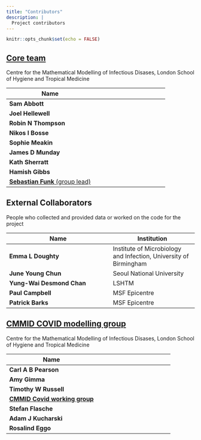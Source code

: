 ```yaml
---
title: "Contributors"
description: |
  Project contributors
---
```


```r
knitr::opts_chunk$set(echo = FALSE)
```

## [Core team](https://epiforecasts.io)

Centre for the Mathematical Modelling of Infectious Disases, London School of Hygiene and Tropical Medicine

Name |
----------------------|------------------
**Sam Abbott**  |
**Joel Hellewell**  |
**Robin N Thompson** |
**Nikos I Bosse** |
**Sophie Meakin** |
**James D Munday** |
**Kath Sherratt** |
**Hamish Gibbs** |
[**Sebastian Funk** (group lead)](https://www.lshtm.ac.uk/aboutus/people/funk.sebastian) |

## External Collaborators

People who collected and provided data or worked on the code for the project

Name | Institution
----------------------|------------------
**Emma L Doughty** | Institute of Microbiology and Infection, University of Birmingham
**June Young Chun** | Seoul National University
**Yung-Wai Desmond Chan** | LSHTM
**Paul Campbell** | MSF Epicentre
**Patrick Barks** | MSF Epicentre


## [CMMID COVID modelling group](https://cmmid.github.io/)

Centre for the Mathematical Modelling of Infectious Disases, London School of Hygiene and Tropical Medicine

Name |
----------------------|------------------
**Carl A B Pearson** |
**Amy Gimma** |
**Timothy W Russell** |
[**CMMID Covid working group**](https://cmmid.github.io/groups/ncov-group) |
**Stefan Flasche** |
**Adam J Kucharski** |
**Rosalind Eggo** |
